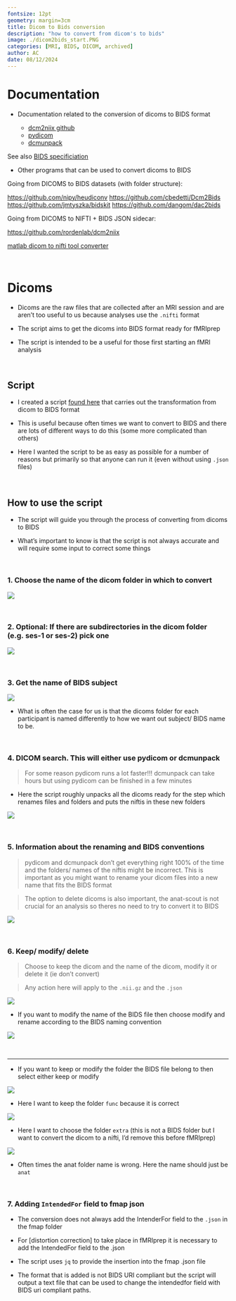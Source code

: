```yaml
---
fontsize: 12pt
geometry: margin=3cm
title: Dicom to Bids conversion
description: "how to convert from dicom's to bids"
image: ./dicom2bids_start.PNG
categories: [MRI, BIDS, DICOM, archived]
author: AC
date: 08/12/2024
---
```


# Documentation

-   Documentation related to the conversion of dicoms to BIDS format

    -   [dcm2niix github](https://github.com/rordenlab/dcm2niix)
    -   [pydicom](https://pydicom.github.io/)
    -   [dcmunpack](https://surfer.nmr.mgh.harvard.edu/fswiki/dcmunpack)

See also [BIDS specificiation](https://bids-specification.readthedocs.io/en/stable/introduction.html)

-   Other programs that can be used to convert dicoms to BIDS

Going from DICOMS to BIDS datasets (with folder structure):

<https://github.com/nipy/heudiconv> <https://github.com/cbedetti/Dcm2Bids> <https://github.com/jmtyszka/bidskit> <https://github.com/dangom/dac2bids>

Going from DICOMS to NIFTI + BIDS JSON sidecar:

<https://github.com/rordenlab/dcm2niix>

[matlab dicom to nifti tool converter](https://www.mathworks.com/matlabcentral/fileexchange/42997-dicom-to-nifti-converter--nifti-tool-and-viewer)

 

# Dicoms

-   Dicoms are the raw files that are collected after an MRI session and are aren't too useful to us because analyses use the `.nifti` format

-   The script aims to get the dicoms into BIDS format ready for fMRIprep

-   The script is intended to be a useful for those first starting an fMRI analysis

 

## Script

-   I created a script [found here](https://github.com/adam-coates/dicom2bids) that carries out the transformation from dicom to BIDS format

-   This is useful because often times we want to convert to BIDS and there are lots of different ways to do this (some more complicated than others)

-   Here I wanted the script to be as easy as possible for a number of reasons but primarily so that anyone can run it (even without using `.json` files)

 

## How to use the script

-   The script will guide you through the process of converting from dicoms to BIDS

-   What's important to know is that the script is not always accurate and will require some input to correct some things

 

### 1. Choose the name of the dicom folder in which to convert

![](./dicom2bids_start.PNG)

 

### 2. Optional: If there are subdirectories in the dicom folder (e.g. ses-1 or ses-2) pick one

![](./dicom2bids_subdirs.PNG)

 

### 3. Get the name of BIDS subject

![](./dicom2bids_bidsname.PNG)

-   What is often the case for us is that the dicoms folder for each participant is named differently to how we want out subject/ BIDS name to be.

 

### 4. DICOM search. This will either use pydicom or dcmunpack

> For some reason pydicom runs a lot faster!!! dcmunpack can take hours but using pydicom can be finished in a few minutes

-   Here the script roughly unpacks all the dicoms ready for the step which renames files and folders and puts the niftis in these new folders

![](./dicom2bids_dicomsearch_pybids.PNG)

 

### 5. Information about the renaming and BIDS conventions

> pydicom and dcmunpack don't get everything right 100% of the time and the folders/ names of the niftis might be incorrect. This is important as you might want to rename your dicom files into a new name that fits the BIDS format

> The option to delete dicoms is also important, the anat-scout is not crucial for an analysis so theres no need to try to convert it to BIDS

![](./dicom2bids_renameinfo.PNG)

 

### 6. Keep/ modify/ delete

> Choose to keep the dicom and the name of the dicom, modify it or delete it (ie don't convert)

> Any action here will apply to the `.nii.gz` and the `.json`

![](./dicom2bids_keepmodifydelete.PNG)

-   If you want to modify the name of the BIDS file then choose modify and rename according to the BIDS naming convention

![](./dicom2bids_modify.PNG)

 

------------------------------------------------------------------------

-   If you want to keep or modify the folder the BIDS file belong to then select either keep or modify

![](./dicom2bids_foldername_keeprename.PNG)

-   Here I want to keep the folder `func` because it is correct

![](./dicom2bids_foldername_rename.PNG)

-   Here I want to choose the folder `extra` (this is not a BIDS folder but I want to convert the dicom to a nifti, I'd remove this before fMRIprep)

![](./dicom2bids_foldername_renameanat.PNG)

-   Often times the anat folder name is wrong. Here the name should just be `anat`

 

### 7. Adding `IntendedFor` field to fmap json

-   The conversion does not always add the IntenderFor field to the `.json` in the fmap folder

-   For \[distortion correction\] to take place in fMRIprep it is necessary to add the IntendedFor field to the .json

-   The script uses `jq` to provide the insertion into the fmap .json file

-   The format that is added is not BIDS URI compliant but the script will output a text file that can be used to change the intendedfor field with BIDS uri compliant paths.
